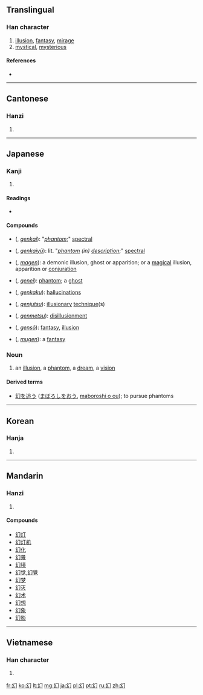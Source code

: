 ==Translingual==

===Han character===
{{Han char|rn=52|rad=幺|as=01|sn=4|four=2772<sub>0</sub>|canj=女戈尸 (VIS), X女戈尸 (XVIS)}}

# [[illusion]], [[fantasy]], [[mirage]]
# [[mystical]], [[mysterious]]

====References====
* {{Han ref|kx=0341.130|dkj=09190|dj=0650.070|hdz=21093.030|uh=5E7B|ud=24187|bh=A4DB|bd=42203}}

----

==Cantonese==

===Hanzi===
{{yue-hanzi|jyut=|y=waan6}}

# {{defn|lang=yue|sort=幺01}}

----

==Japanese==

===Kanji===
{{ja-kanji|grade=c|rs=幺01}}

# {{defn|lang=ja|sort=幺01}}

====Readings====
* {{ja-readings|on=[[げん]] (gen)|kun=[[まぼろし]] (maboroshi)}}

====Compounds====
* {{l|ja|幻形}} ({{l|ja|げんけい}}, ''[[genkai]]''): "''[[phantom]]'';" [[spectral]]
* {{l|ja|幻形容}} ({{l|ja|げんけいゆう}}, ''[[genkaiyū]]''): lit. "''[[phantom]] (in) [[description]]'';" [[spectral]]
* {{l|ja|魔幻}} ({{l|ja|まげん}}, ''[[magen]]''): a demonic illusion, ghost or apparition; or a [[magical]] illusion, apparition or [[conjuration]]
* {{l|ja|幻影}} ({{l|ja|げんえい}}, ''[[genei]]''): [[phantom]]; a [[ghost]]
* {{l|ja|幻覚}} ({{l|ja|げんかく}}, ''[[genkaku]]''): [[hallucination]]s
* {{l|ja|幻術}} ({{l|ja|げんじゅつ}}, ''[[genjutsu]]''): [[illusionary]] [[technique]](s)
* {{l|ja|幻滅}} ({{l|ja|げんめつ}}, ''[[genmetsu]]''): [[disillusionment]]
* {{l|ja|幻想}} ({{l|ja|げんそう}}, ''[[gensō]]''): [[fantasy]], [[illusion]]
* {{l|ja|夢幻}} ({{l|ja|むげん}}, ''[[mugen]]''): a [[fantasy]]

===Noun===
{{ja-noun|kk|hira=まぼろし|rom=maboroshi}}

# {{ja-def|幻}} an [[illusion]], a [[phantom]], a [[dream]], a [[vision]]

====Derived terms====
* [[幻を追う]] ([[まぼろしをおう]], [[maboroshi o ou]]); to pursue phantoms

----

==Korean==

===Hanja===
{{ko-hanja|hangeul=[[환]]|rv=hwan|mr=hwan}}

# {{defn|lang=ko|sort=幺01}}

----

==Mandarin==

===Hanzi===
{{cmn-hanzi|pin=[[huàn]] ([[huan4]])|wg=huan<sup>4</sup>}}

# {{defn|lang=cmn|sort=幺01}}

====Compounds====
* [[幻灯]]
* [[幻灯机]]
* [[幻化]]
* [[幻景]]
* [[幻境]]
* [[幻觉]],[[幻覺]]
* [[幻梦]]
* [[幻灭]]
* [[幻术]]
* [[幻想]]
* [[幻象]]
* [[幻影]]

----

==Vietnamese==

===Han character===
{{vi-hantu|[[huyễn]], [[ảo]], [[hoẻn]]|rs=幺01}}

# {{defn|lang=vi|sort=幺01}}

[[fr:幻]]
[[ko:幻]]
[[lt:幻]]
[[mg:幻]]
[[ja:幻]]
[[pl:幻]]
[[pt:幻]]
[[ru:幻]]
[[zh:幻]]